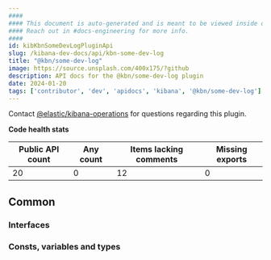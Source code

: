 ```yaml
---
####
#### This document is auto-generated and is meant to be viewed inside our experimental, new docs system.
#### Reach out in #docs-engineering for more info.
####
id: kibKbnSomeDevLogPluginApi
slug: /kibana-dev-docs/api/kbn-some-dev-log
title: "@kbn/some-dev-log"
image: https://source.unsplash.com/400x175/?github
description: API docs for the @kbn/some-dev-log plugin
date: 2024-01-20
tags: ['contributor', 'dev', 'apidocs', 'kibana', '@kbn/some-dev-log']
---
```




Contact [@elastic/kibana-operations](https://github.com/orgs/elastic/teams/kibana-operations) for questions regarding this plugin.

**Code health stats**

| Public API count  | Any count | Items lacking comments | Missing exports |
|-------------------|-----------|------------------------|-----------------|
| 20 | 0 | 12 | 0 |

## Common

### Interfaces
<DocDefinitionList data={kbnSomeDevLogObj.common.interfaces}/>

### Consts, variables and types
<DocDefinitionList data={kbnSomeDevLogObj.common.misc}/>

